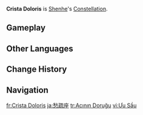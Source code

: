 {{Constellation Overview Infobox
|title     = Crista Doloris
|character = Shenhe
|meaning   = Crest of Sorrow
}}
'''Crista Doloris''' is [[Shenhe]]'s [[Constellation]].

==Gameplay==
{{Constellation Table|Shenhe}}

==Other Languages==
{{Other Languages
|en      = Crista Doloris
|en_lang = la
|en_tl   = Crest of Sorrow
|zhs     = 愁疏座
|zhs_rm  = Chóu Shū Zuò
|zht     = 愁疏座
|zht_rm  = Chóu Shū Zuò
|zh_tl   = Sorrow Scattering Constellation
|ja      = 愁疏座
|ja_rm   = Shuuso-za{{Assumed}}
|ja_tl   = Sorrow Scattering Constellation{{Sino}}
|ko      = 고독한 깃장식자리
|ko_rm   = Godokhan Gitjangsik-jari
|ko_tl   = Lonely Feather Ornament Constellation
|es      = Crista Doloris
|fr      = Crista Doloris
|ru      = Гребень Скорби
|ru_tl   = Crest of Sorrow
|th      = Crista Doloris
|vi      = Cung Ưu Sầu
|vi_tl   = 
|de      = Crista Doloris
|id      = Crista Doloris
|pt      = Crista Doloris
|tr      = Acının Doruğu
|tr_tl   = Peak of Pain
|it      = Crista Doloris
}}

==Change History==
{{Change History|2.4}}

==Navigation==
{{Constellation Navbox}}

[[fr:Crista Doloris]]
[[ja:愁疏座]]
[[tr:Acının Doruğu]]
[[vi:Ưu Sầu]]